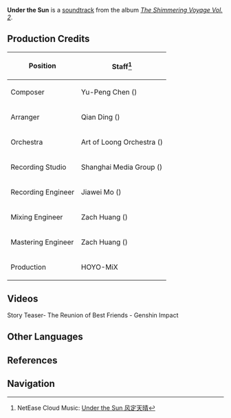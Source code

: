 {{Soundtrack Infobox
|title          =
|image          = The Shimmering Voyage Vol 2.png
|album          = The Shimmering Voyage Vol. 2
|disc           = 1
|number         = 19
|featured       =
|featured2      =
|featured3      =
|featured_disc  =
|featured_disc2 =
|featured_disc3 =
|youtube_id     = p2zqpETQ_8A
|spotify_id     = 2tweM1pMN6S1l77JVvdE5I
|played_in      = Story Quest
|during         = Animated cutscene in ''[[The Oni's Pride]]''
|domain         =
|previous       = Suffering of Parting
|next           = Vanished Beyond Recall
}}
'''Under the Sun''' is a [[soundtrack]] from the album ''[[The Shimmering Voyage Vol. 2]]''.

==Production Credits==
{| class="wikitable" style="text-align:left; height:0.5em"
! Position
! Staff<ref>NetEase Cloud Music: [https://music.163.com/#/song?id=1973622676 Under the Sun 风定天晴]</ref>
|-
! Composer
| Yu-Peng Chen ({{zh|陈致逸}})
|-
! Arranger
| Qian Ding ({{zh|丁谦}})
|-
! Orchestra
| Art of Loong Orchestra ({{zh|龙之艺交响乐团}})
|-
! Recording Studio
| Shanghai Media Group ({{zh|上海广播大厦}})
|-
! Recording Engineer
| Jiawei Mo ({{zh|莫家伟}})
|-
! Mixing Engineer
| Zach Huang ({{zh|黄巍}})
|-
! Mastering Engineer
| Zach Huang ({{zh|黄巍}})
|-
! Production
| HOYO-MiX
|}

==Videos==
<gallery>
Story Teaser- The Reunion of Best Friends - Genshin Impact
</gallery>
<!--
==Trivia==
-->
==Other Languages==
{{Other Languages
|en      = Under the Sun
|zhs     = 风定天晴
|zhs_rm  = Fēng Dìng Tiān Qíng
|zhs_tl  =
|ja      = 青天白日
|ja_rm   = Seiten-hakujitsu
|ja_tl   = 
|tr      = 
|tr_tl   = 
|it      = 
|it_tl   = 
}}

==References==
{{Reflist}}

==Navigation==
{{Soundtrack Navbox|The Shimmering Voyage}}